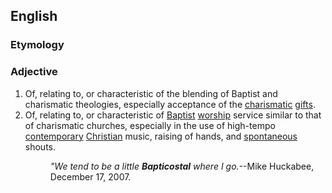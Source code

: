 ==English==
{{wikipedia}}
===Etymology===
{{blend|Baptist|Pentecostal}}

===Adjective===
{{en-adj}}

# Of, relating to, or characteristic of the blending of Baptist and charismatic theologies, especially acceptance of the [[charismatic]] [[gifts]].
# Of, relating to, or characteristic of [[Baptist]] [[worship]] service similar to that of charismatic churches, especially in the use of high-tempo [[contemporary]] [[Christian]] music, raising of hands, and [[spontaneous]] shouts. 
#: ''"We tend to be a little '''Bapticostal''' where I go.''--Mike Huckabee, December 17, 2007.
